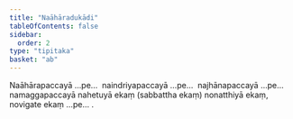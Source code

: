 ```yaml
---
title: "Naāhāradukādi"
tableOfContents: false
sidebar:
  order: 2
type: "tipitaka"
basket: "ab"
---
```



<DynamicBreadcrumb />

<Division number="60">

<Paragraph number="270">
Naāhārapaccayā …pe…  naindriyapaccayā …pe…  najhānapaccayā …pe…  namaggapaccayā nahetuyā ekaṃ (sabbattha ekaṃ) nonatthiyā ekaṃ, novigate ekaṃ …pe… .
</Paragraph>
</Division>